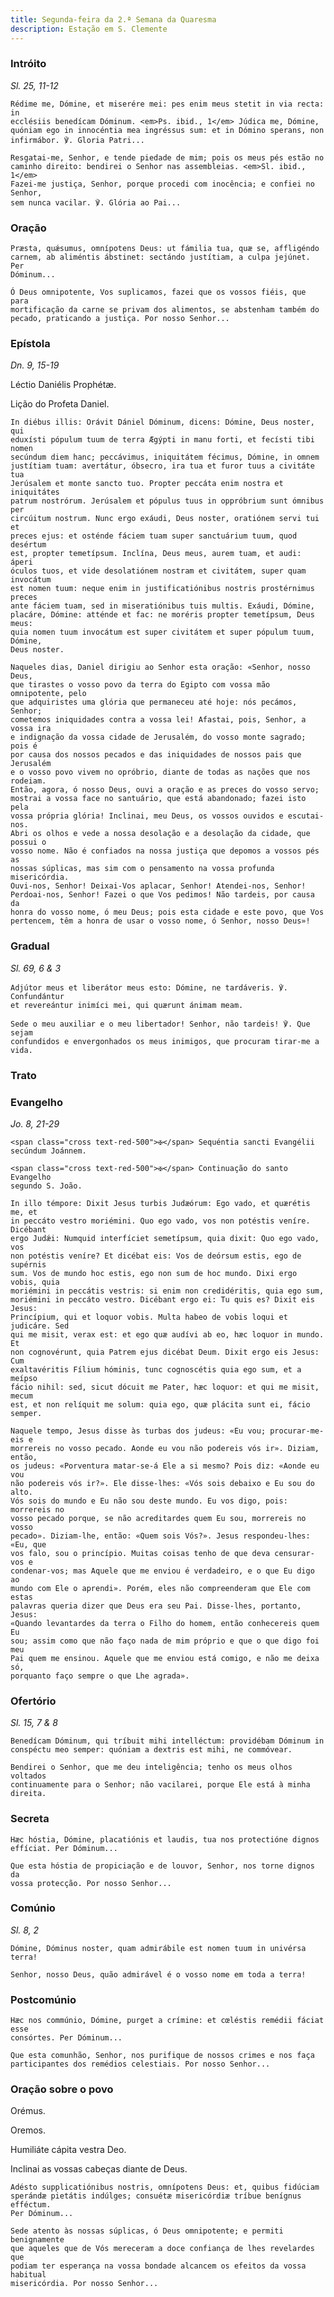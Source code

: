 ```yaml
---
title: Segunda-feira da 2.ª Semana da Quaresma
description: Estação em S. Clemente
---
```


### Intróito

<em>Sl. 25, 11-12</em>

<div class="side-by-side not-content">

    Rédime me, Dómine, et miserére mei: pes enim meus stetit in via recta: in
    ecclésiis benedícam Dóminum. <em>Ps. ibid., 1</em> Júdica me, Dómine,
    quóniam ego in innocéntia mea ingréssus sum: et in Dómino sperans, non
    infirmábor. ℣. Gloria Patri...

    Resgatai-me, Senhor, e tende piedade de mim; pois os meus pés estão no
    caminho direito: bendirei o Senhor nas assembleias. <em>Sl. ibid., 1</em>
    Fazei-me justiça, Senhor, porque procedi com inocência; e confiei no Senhor,
    sem nunca vacilar. ℣. Glória ao Pai...

</div>

### Oração

<div class="side-by-side not-content">

    Præsta, quǽsumus, omnípotens Deus: ut fámilia tua, quæ se, affligéndo
    carnem, ab aliméntis ábstinet: sectándo justítiam, a culpa jejúnet. Per
    Dóminum...

    Ó Deus omnipotente, Vos suplicamos, fazei que os vossos fiéis, que para
    mortificação da carne se privam dos alimentos, se abstenham também do
    pecado, praticando a justiça. Por nosso Senhor...

</div>

### Epístola

<em>Dn. 9, 15-19</em>

<div class="side-by-side not-content">

Léctio Daniélis Prophétæ.

Lição do Profeta Daniel.

    In diébus illis: Orávit Dániel Dóminum, dicens: Dómine, Deus noster, qui
    eduxísti pópulum tuum de terra Ægýpti in manu forti, et fecísti tibi nomen
    secúndum diem hanc; peccávimus, iniquitátem fécimus, Dómine, in omnem
    justítiam tuam: avertátur, óbsecro, ira tua et furor tuus a civitáte tua
    Jerúsalem et monte sancto tuo. Propter peccáta enim nostra et iniquitátes
    patrum nostrórum. Jerúsalem et pópulus tuus in oppróbrium sunt ómnibus per
    circúitum nostrum. Nunc ergo exáudi, Deus noster, oratiónem servi tui et
    preces ejus: et osténde fáciem tuam super sanctuárium tuum, quod desértum
    est, propter temetípsum. Inclína, Deus meus, aurem tuam, et audi: áperi
    óculos tuos, et vide desolatiónem nostram et civitátem, super quam invocátum
    est nomen tuum: neque enim in justificatiónibus nostris prostérnimus preces
    ante fáciem tuam, sed in miseratiónibus tuis multis. Exáudi, Dómine,
    placáre, Dómine: atténde et fac: ne moréris propter temetípsum, Deus meus:
    quia nomen tuum invocátum est super civitátem et super pópulum tuum, Dómine,
    Deus noster.

    Naqueles dias, Daniel dirigiu ao Senhor esta oração: «Senhor, nosso Deus,
    que tirastes o vosso povo da terra do Egipto com vossa mão omnipotente, pelo
    que adquiristes uma glória que permaneceu até hoje: nós pecámos, Senhor;
    cometemos iniquidades contra a vossa lei! Afastai, pois, Senhor, a vossa ira
    e indignação da vossa cidade de Jerusalém, do vosso monte sagrado; pois é
    por causa dos nossos pecados e das iniquidades de nossos pais que Jerusalém
    e o vosso povo vivem no opróbrio, diante de todas as nações que nos rodeiam.
    Então, agora, ó nosso Deus, ouvi a oração e as preces do vosso servo;
    mostrai a vossa face no santuário, que está abandonado; fazei isto pela
    vossa própria glória! Inclinai, meu Deus, os vossos ouvidos e escutai-nos.
    Abri os olhos e vede a nossa desolação e a desolação da cidade, que possui o
    vosso nome. Não é confiados na nossa justiça que depomos a vossos pés as
    nossas súplicas, mas sim com o pensamento na vossa profunda misericórdia.
    Ouvi-nos, Senhor! Deixai-Vos aplacar, Senhor! Atendei-nos, Senhor!
    Perdoai-nos, Senhor! Fazei o que Vos pedimos! Não tardeis, por causa da
    honra do vosso nome, ó meu Deus; pois esta cidade e este povo, que Vos
    pertencem, têm a honra de usar o vosso nome, ó Senhor, nosso Deus»!

</div>

### Gradual

<em>Sl. 69, 6 & 3</em>

<div class="side-by-side not-content">

    Adjútor meus et liberátor meus esto: Dómine, ne tardáveris. ℣. Confundántur
    et revereántur inimíci mei, qui quærunt ánimam meam.

    Sede o meu auxiliar e o meu libertador! Senhor, não tardeis! ℣. Que sejam
    confundidos e envergonhados os meus inimigos, que procuram tirar-me a vida.

</div>

### Trato


<LinkCard
  href="/missal/quaresma/quartacinzas#trato"
  title="Trato Quarta-feira de Cinzas"
/>

### Evangelho

<em>Jo. 8, 21-29</em>

<div class="side-by-side not-content">

    <span class="cross text-red-500">✠</span> Sequéntia sancti Evangélii
    secúndum Joánnem.

    <span class="cross text-red-500">✠</span> Continuação do santo Evangelho
    segundo S. João.

    In illo témpore: Dixit Jesus turbis Judæórum: Ego vado, et quærétis me, et
    in peccáto vestro moriémini. Quo ego vado, vos non potéstis veníre. Dicébant
    ergo Judǽi: Numquid interfíciet semetípsum, quia dixit: Quo ego vado, vos
    non potéstis veníre? Et dicébat eis: Vos de deórsum estis, ego de supérnis
    sum. Vos de mundo hoc estis, ego non sum de hoc mundo. Dixi ergo vobis, quia
    moriémini in peccátis vestris: si enim non credidéritis, quia ego sum,
    moriémini in peccáto vestro. Dicébant ergo ei: Tu quis es? Dixit eis Jesus:
    Princípium, qui et loquor vobis. Multa habeo de vobis loqui et judicáre. Sed
    qui me misit, verax est: et ego quæ audívi ab eo, hæc loquor in mundo. Et
    non cognovérunt, quia Patrem ejus dicébat Deum. Dixit ergo eis Jesus: Cum
    exaltavéritis Fílium hóminis, tunc cognoscétis quia ego sum, et a meípso
    fácio nihil: sed, sicut dócuit me Pater, hæc loquor: et qui me misit, mecum
    est, et non relíquit me solum: quia ego, quæ plácita sunt ei, fácio semper.

    Naquele tempo, Jesus disse às turbas dos judeus: «Eu vou; procurar-me-eis e
    morrereis no vosso pecado. Aonde eu vou não podereis vós ir». Diziam, então,
    os judeus: «Porventura matar-se-á Ele a si mesmo? Pois diz: «Aonde eu vou
    não podereis vós ir?». Ele disse-lhes: «Vós sois debaixo e Eu sou do alto.
    Vós sois do mundo e Eu não sou deste mundo. Eu vos digo, pois: morrereis no
    vosso pecado porque, se não acreditardes quem Eu sou, morrereis no vosso
    pecado». Diziam-lhe, então: «Quem sois Vós?». Jesus respondeu-lhes: «Eu, que
    vos falo, sou o princípio. Muitas coisas tenho de que deva censurar-vos e
    condenar-vos; mas Aquele que me enviou é verdadeiro, e o que Eu digo ao
    mundo com Ele o aprendi». Porém, eles não compreenderam que Ele com estas
    palavras queria dizer que Deus era seu Pai. Disse-lhes, portanto, Jesus:
    «Quando levantardes da terra o Filho do homem, então conhecereis quem Eu
    sou; assim como que não faço nada de mim próprio e que o que digo foi meu
    Pai quem me ensinou. Aquele que me enviou está comigo, e não me deixa só,
    porquanto faço sempre o que Lhe agrada».

</div>

### Ofertório

<em>Sl. 15, 7 & 8</em>

<div class="side-by-side not-content">

    Benedícam Dóminum, qui tríbuit mihi intelléctum: providébam Dóminum in
    conspéctu meo semper: quóniam a dextris est mihi, ne commóvear.

    Bendirei o Senhor, que me deu inteligência; tenho os meus olhos voltados
    continuamente para o Senhor; não vacilarei, porque Ele está à minha direita.

</div>

### Secreta

<div class="side-by-side not-content">

    Hæc hóstia, Dómine, placatiónis et laudis, tua nos protectióne dignos
    effíciat. Per Dóminum...

    Que esta hóstia de propiciação e de louvor, Senhor, nos torne dignos da
    vossa protecção. Por nosso Senhor...

</div>

### Comúnio

<em>Sl. 8, 2</em>

<div class="side-by-side not-content">

    Dómine, Dóminus noster, quam admirábile est nomen tuum in univérsa terra!

    Senhor, nosso Deus, quão admirável é o vosso nome em toda a terra!

</div>

### Postcomúnio

<div class="side-by-side not-content">

    Hæc nos commúnio, Dómine, purget a crímine: et cœléstis remédii fáciat esse
    consórtes. Per Dóminum...

    Que esta comunhão, Senhor, nos purifique de nossos crimes e nos faça
    participantes dos remédios celestiais. Por nosso Senhor...

</div>

### Oração sobre o povo

<div class="side-by-side not-content">
  <span class="text-red-500 text-center">Orémus.</span>

  <span class="text-red-500 text-center">Oremos.</span>

Humiliáte cápita vestra Deo.

Inclinai as vossas cabeças diante de Deus.

    Adésto supplicatiónibus nostris, omnípotens Deus: et, quibus fidúciam
    sperándæ pietátis indúlges; consuétæ misericórdiæ tríbue benígnus efféctum.
    Per Dóminum...

    Sede atento às nossas súplicas, ó Deus omnipotente; e permiti benignamente
    que aqueles que de Vós mereceram a doce confiança de lhes revelardes que
    podiam ter esperança na vossa bondade alcancem os efeitos da vossa habitual
    misericórdia. Por nosso Senhor...

</div>
